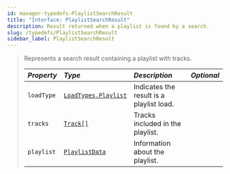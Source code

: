 ```yaml
---
id: manager-typedefs-PlaylistSearchResult
title: "Interface: PlaylistSearchResult"
description: Result returned when a playlist is found by a search.
slug: /typedefs/PlaylistSearchResult
sidebar_label: PlaylistSearchResult
---
```


> Represents a search result containing a playlist with tracks.
> 
> | <i className="fa-solid fa-hashtag"/> Property | <i className="fa-solid fa-font"/> Type                  | <i className="fa-solid fa-list"/> Description | <i className="fa-solid fa-flask"/> Optional |
> |:----------------------------------------------|:------------------------------------------------------- |:----------------------------------------------|:-------------------------------------------:|
> | `loadType`                                    | [`LoadTypes.Playlist`](../Enums/LoadTypes.mdx#playlist) | Indicates the result is a playlist load.      | <i className="fa-solid fa-xmark"/>          |
> | `tracks`                                      | [`Track[]`](./Track.mdx)                                | Tracks included in the playlist.              | <i className="fa-solid fa-xmark"/>          |
> | `playlist`                                    | [`PlaylistData`](./PlaylistData.mdx)                    | Information about the playlist.               | <i className="fa-solid fa-xmark"/>          |
